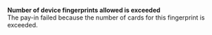   
<Card title="008513" href="/development-ressources/errors/codes/008513">  

 **Number of device fingerprints allowed is exceeded**  
 The pay-in failed because the number of cards for this fingerprint is exceeded.  

</Card>